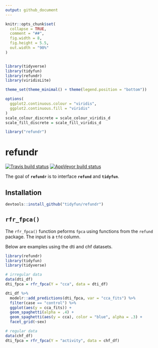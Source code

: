 ```yaml
---
output: github_document
---
```


<!-- README.md is generated from README.Rmd. Please edit that file -->

```r
knitr::opts_chunk$set(
  collapse = TRUE,
  comment = "##",
  fig.width = 8, 
  fig.height = 5.5,
  out.width = "90%"
)


library(tidyverse)
library(tidyfun)
library(refundr)
library(viridisLite)

theme_set(theme_minimal() + theme(legend.position = "bottom"))

options(
  ggplot2.continuous.colour = "viridis",
  ggplot2.continuous.fill = "viridis"
)
scale_colour_discrete = scale_colour_viridis_d
scale_fill_discrete = scale_fill_viridis_d

library("refundr")

```

# refundr

<!-- badges: start -->
[![Travis build status](https://travis-ci.org/tidyfun/refundr.svg?branch=master)](https://travis-ci.org/tidyfun/refundr)
[![AppVeyor build status](https://ci.appveyor.com/api/projects/status/github/tidyfun/refundr?branch=master&svg=true)](https://ci.appveyor.com/project/tidyfun/refundr)
<!-- badges: end -->

The goal of **`refundr`** is to interface **`refund`** and **`tidyfun`**.

## Installation

``` r
devtools::install_github("tidyfun/refundr")
```

## `rfr_fpca()`

The `rfr_fpca()` function peforms `fpca` using functions from the `refund` package. The input is a `tfd` column. 

Below are examples using the dti and chf datasets. 


```r

library(refundr)
library(tidyfun)
library(tidyverse)

# irregular data 
data(dti_df)
dti_fpca = rfr_fpca(Y = "cca", data = dti_df)

dti_df %>% 
  modelr::add_predictions(dti_fpca, var = "cca_fits") %>% 
  filter(case == "control") %>% 
  ggplot(aes(y = cca_fits)) + 
  geom_spaghetti(alpha = .4) + 
  geom_spaghetti(aes(y = cca), color = "blue", alpha = .3) + 
  facet_grid(~sex)

# regular data
data(chf_df)
dti_fpca = rfr_fpca(Y = "activity", data = chf_df)
```

